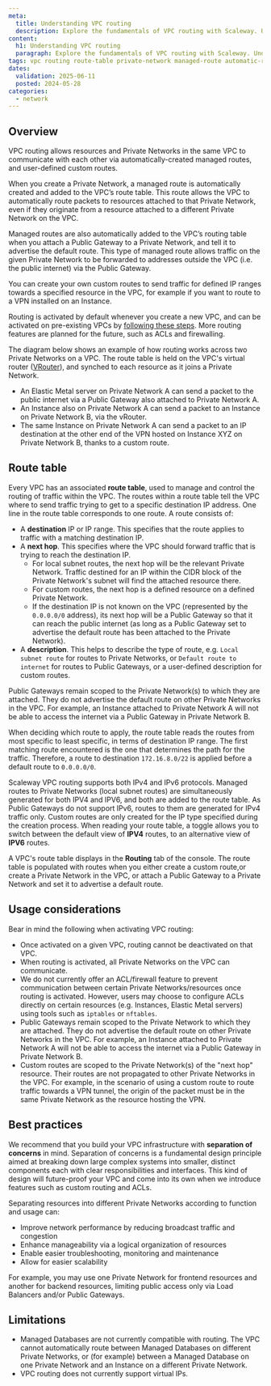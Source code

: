 ```yaml
---
meta:
  title: Understanding VPC routing
  description: Explore the fundamentals of VPC routing with Scaleway. Understand how to manage traffic flow and optimize network routes within your Virtual Private Cloud
content:
  h1: Understanding VPC routing
  paragraph: Explore the fundamentals of VPC routing with Scaleway. Understand how to manage traffic flow and optimize network routes within your Virtual Private Cloud
tags: vpc routing route-table private-network managed-route automatic-route local-subnet-route default-route
dates:
  validation: 2025-06-11
  posted: 2024-05-28
categories:
  - network
---
```


## Overview

VPC routing allows resources and Private Networks in the same VPC to communicate with each other via automatically-created managed routes, and user-defined custom routes.

When you create a Private Network, a managed route is automatically created and added to the VPC’s route table. This route allows the VPC to automatically route packets to resources attached to that Private Network, even if they originate from a resource attached to a different Private Network on the VPC.

Managed routes are also automatically added to the VPC’s routing table when you attach a Public Gateway to a Private Network, and tell it to advertise the default route. This type of managed route allows traffic on the given Private Network to be forwarded to addresses outside the VPC (i.e. the public internet) via the Public Gateway.

You can create your own custom routes to send traffic for defined IP ranges towards a specified resource in the VPC, for example if you want to route to a VPN installed on an Instance.

Routing is activated by default whenever you create a new VPC, and can be activated on pre-existing VPCs by [following these steps](/vpc/how-to/manage-routing/#how-to-activate-routing). More routing features are planned for the future, such as ACLs and firewalling.

The diagram below shows an example of how routing works across two Private Networks on a VPC. The route table is held on the VPC's virtual router ([VRouter](/vpc/concepts/#vrouter)), and synched to each resource as it joins a Private Network. 
- An Elastic Metal server on Private Network A can send a packet to the public internet via a Public Gateway also attached to Private Network A.
- An Instance also on Private Network A can send a packet to an Instance on Private Network B, via the vRouter.
- The same Instance on Private Network A can send a packet to an IP destination at the other end of the VPN hosted on Instance XYZ on Private Network B, thanks to a custom route.

<Lightbox src="scaleway-routing-diag-custom.webp" alt="A diagram shows two Private Networks inside a VPC. A route table on a virtual router sits inside the VPC, and the route table is synchronized to each resource attached to the VPC's Private Networks. An Instance on Private Network A is able to send a packet to an Instance on Private Network B. An Elastic Metal server on Private Network A is able to send a packet to the public internet via the Public Gateway also on Private Network A. The same Instance on Private Network A can send a packet to an IP destination at the other end of the VPN hosted on Instance XYZ on Private Network B, thanks to a custom route" />

## Route table

<Lightbox src="scaleway-route-table.webp" alt="A screenshot of a route table from the Scaleway console is shown, exemplifying the principles described in the text below." />

Every VPC has an associated **route table**, used to manage and control the routing of traffic within the VPC. The routes within a route table tell the VPC where to send traffic trying to get to a specific destination IP address. One line in the route table corresponds to one route. A route consists of:

- A **destination** IP or IP range. This specifies that the route applies to traffic with a matching destination IP.
- A **next hop**. This specifies where the VPC should forward traffic that is trying to reach the destination IP. 
    - For local subnet routes, the next hop will be the relevant Private Network. Traffic destined for an IP within the CIDR block of the Private Network's subnet will find the attached resource there.
    - For custom routes, the next hop is a defined resource on a defined Private Network.
    - If the destination IP is not known on the VPC (represented by the `0.0.0.0/0` address), its next hop will be a Public Gateway so that it can reach the public internet (as long as a Public Gateway set to advertise the default route has been attached to the Private Network).
- A **description**. This helps to describe the type of route, e.g. `Local subnet route` for routes to Private Networks, or `Default route to internet` for routes to Public Gateways, or a user-defined description for custom routes.

<Message type="important">
Public Gateways remain scoped to the Private Network(s) to which they are attached. They do not advertise the default route on other Private Networks in the VPC. For example, an Instance attached to Private Network A will not be able to access the internet via a Public Gateway in Private Network B.
</Message>

When deciding which route to apply, the route table reads the routes from most specific to least specific, in terms of destination IP range. The first matching route encountered is the one that determines the path for the traffic. Therefore, a route to destination `172.16.8.0/22` is applied before a default route to `0.0.0.0/0`.

Scaleway VPC routing supports both IPv4 and IPv6 protocols. Managed routes to Private Networks (local subnet routes) are simultaneously generated for both IPV4 and IPV6, and both are added to the route table. As Public Gateways do not support IPv6, routes to them are generated for IPv4 traffic only. Custom routes are only created for the IP type specified during the creation process. When reading your route table, a toggle allows you to switch between the default view of **IPV4** routes, to an alternative view of **IPV6** routes.

A VPC's route table displays in the **Routing** tab of the console. The route table is populated with routes when you either create a custom route,or create a Private Network in the VPC, or attach a Public Gateway to a Private Network and set it to advertise a default route.

## Usage considerations

Bear in mind the following when activating VPC routing:

- Once activated on a given VPC, routing cannot be deactivated on that VPC.
- When routing is activated, all Private Networks on the VPC can communicate.
- We do not currently offer an ACL/firewall feature to prevent communication between certain Private Networks/resources once routing is activated. However, users may choose to configure ACLs directly on certain resources (e.g. Instances, Elastic Metal servers) using tools such as `iptables` or `nftables`.
- Public Gateways remain scoped to the Private Network to which they are attached. They do not advertise the default route on other Private Networks in the VPC. For example, an Instance attached to Private Network A will not be able to access the internet via a Public Gateway in Private Network B.
- Custom routes are scoped to the Private Network(s) of the "next hop" resource. Their routes are not propagated to other Private Networks in the VPC. For example, in the scenario of using a custom route to route traffic towards a VPN tunnel, the origin of the packet must be in the same Private Network as the resource hosting the VPN.

## Best practices

We recommend that you build your VPC infrastructure with **separation of concerns** in mind. Separation of concerns is a fundamental design principle aimed at breaking down large complex systems into smaller, distinct components each with clear responsibilities and interfaces. This kind of design will future-proof your VPC and come into its own when we introduce features such as custom routing and ACLs.

 Separating resources into different Private Networks according to function and usage can:
- Improve network performance by reducing broadcast traffic and congestion
- Enhance manageability via a logical organization of resources
- Enable easier troubleshooting, monitoring and maintenance
- Allow for easier scalability

For example, you may use one Private Network for frontend resources and another for backend resources, limiting public access only via Load Balancers and/or Public Gateways.

## Limitations

- Managed Databases are not currently compatible with routing. The VPC cannot automatically route between Managed Databases on different Private Networks, or (for example) between a Managed Database on one Private Network and an Instance on a different Private Network.
- VPC routing does not currently support virtual IPs.